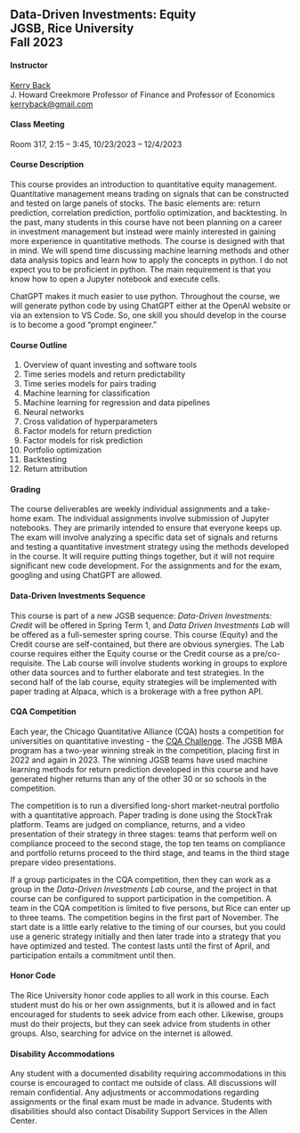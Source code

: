 ## Data-Driven Investments: Equity<br>JGSB, Rice University<br>Fall 2023


#### Instructor

[Kerry Back](http://kerryback.com)
<br>
J. Howard Creekmore Professor of Finance and Professor of Economics<br>
<a href="mailto:kerryback@gmail.com">kerryback@gmail.com</a>

#### Class Meeting

Room 317, 2:15 -- 3:45, 10/23/2023 -- 12/4/2023

#### Course Description   

This course provides an introduction to quantitative equity management.  Quantitative management means trading on signals that can be constructed and tested on large panels of stocks.  The basic elements are: return prediction, correlation prediction, portfolio optimization, and backtesting.  In the past, many students in this course have not been planning on a career in investment management but instead were mainly interested in gaining more experience in quantitative methods.  The course is designed with that in mind.  We will spend time discussing machine learning methods and other data analysis topics and learn how to apply the concepts in python.  I do not expect you to be proficient in python.  The main requirement is that you know how to open a Jupyter notebook and execute cells.

ChatGPT makes it much easier to use python. Throughout the course, we will generate python code by using ChatGPT either at the OpenAI website or via an extension to VS Code.  So, one skill you should develop in the course is to become a good "prompt engineer."



#### Course Outline

1. Overview of quant investing and software tools
2. Time series models and return predictability
3. Time series models for pairs trading
4. Machine learning for classification
5. Machine learning for regression and data pipelines
6. Neural networks
7. Cross validation of hyperparameters
8. Factor models for return prediction
9. Factor models for risk prediction
10. Portfolio optimization
11. Backtesting
12. Return attribution



#### Grading

The course deliverables are weekly individual assignments and a take-home exam.  The individual assignments involve submission of Jupyter notebooks.  They are primarily intended to ensure that everyone keeps up.  The exam will involve analyzing a specific data set of signals and returns and testing a quantitative investment strategy using the methods developed in the course.  It will require putting things together, but it will not require significant new code development.  For the assignments and for the exam, googling and using ChatGPT are allowed.

#### Data-Driven Investments Sequence

This course is part of a new JGSB sequence: *Data-Driven Investments: Credit* will be offered in Spring Term 1, and *Data Driven Investments Lab* will be offered as a full-semester spring course.  This course (Equity) and the Credit course are self-contained, but there are obvious synergies.  The Lab course requires
either the Equity course or the Credit course as a pre/co-requisite.  The Lab course will involve students working in groups to explore other data sources and to further elaborate and test strategies.  In the second half of the lab course, equity strategies will be implemented with paper trading at Alpaca, which is a brokerage with a free python API.  

#### CQA Competition

Each year, the Chicago Quantitative Alliance (CQA) hosts a competition for universities on quantitative investing - the [CQA Challenge](https://www.cqa.org/investment_challenge).  The JGSB MBA program has a two-year winning streak in the competition, placing first in 2022 and again in 2023.  The winning JGSB teams have used machine learning methods for return prediction developed in this course and have generated higher returns than any of the other 30 or so schools in the competition.

The competition is to run a diversified long-short market-neutral portfolio with a quantitative approach.  Paper trading is done using the StockTrak platform.  Teams are judged on compliance, returns, and a video presentation of their strategy in three stages: teams that perform well on compliance proceed to the second stage, the top ten teams on compliance and portfolio returns proceed to the third stage, and teams in the third stage prepare video presentations.  

If a group participates in the CQA competition, then they can work as a group in the *Data-Driven Investments Lab* course, and the project in that course can be configured to support participation in the competition.  A team in the CQA competition is limited to five persons, but Rice can enter up to three teams.  The competition begins in the first part of November.  The start date is a little early relative to the timing of our courses, but you could use a generic strategy initially and then later trade into a strategy that you have optimized and tested.  The contest lasts until the first of April, and participation entails a commitment until then.  


#### Honor Code

The Rice University honor code applies to all work in this course.  Each student must do his or her own assignments, but it is allowed and in fact encouraged for students to seek advice from each other.  Likewise, groups must do their projects, but they can seek advice from students in other groups.  Also, searching for advice on the internet is allowed.


#### Disability Accommodations

Any student with a documented disability requiring accommodations in this course is encouraged to
contact me outside of class. All discussions will remain confidential. Any adjustments or accommodations
regarding assignments or the final exam must be made in advance. Students with disabilities
should also contact Disability Support Services in the Allen Center.



